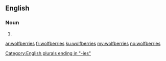 ==English==

===Noun===
{{head|en|plural}}

# {{plural of|wolfberry|lang=en}}

[[Category:English plurals ending in "-ies"]]

[[ar:wolfberries]]
[[fr:wolfberries]]
[[ku:wolfberries]]
[[my:wolfberries]]
[[no:wolfberries]]